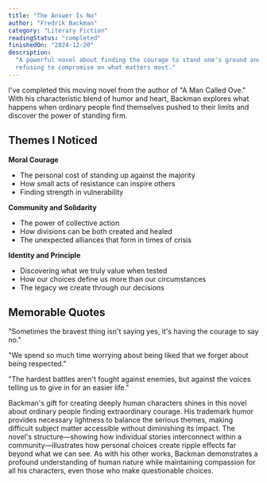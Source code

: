 ```yaml
---
title: "The Answer Is No"
author: "Fredrik Backman"
category: "Literary Fiction"
readingStatus: "completed"
finishedOn: "2024-12-20"
description:
  "A powerful novel about finding the courage to stand one's ground and the strength that comes from
  refusing to compromise on what matters most."
---
```


I've completed this moving novel from the author of "A Man Called Ove." With his characteristic
blend of humor and heart, Backman explores what happens when ordinary people find themselves pushed
to their limits and discover the power of standing firm.

## Themes I Noticed

**Moral Courage**

- The personal cost of standing up against the majority
- How small acts of resistance can inspire others
- Finding strength in vulnerability

**Community and Solidarity**

- The power of collective action
- How divisions can be both created and healed
- The unexpected alliances that form in times of crisis

**Identity and Principle**

- Discovering what we truly value when tested
- How our choices define us more than our circumstances
- The legacy we create through our decisions

## Memorable Quotes

"Sometimes the bravest thing isn't saying yes, it's having the courage to say no."

"We spend so much time worrying about being liked that we forget about being respected."

"The hardest battles aren't fought against enemies, but against the voices telling us to give in for
an easier life."

Backman's gift for creating deeply human characters shines in this novel about ordinary people
finding extraordinary courage. His trademark humor provides necessary lightness to balance the
serious themes, making difficult subject matter accessible without diminishing its impact. The
novel's structure—showing how individual stories interconnect within a community—illustrates how
personal choices create ripple effects far beyond what we can see. As with his other works, Backman
demonstrates a profound understanding of human nature while maintaining compassion for all his
characters, even those who make questionable choices.

